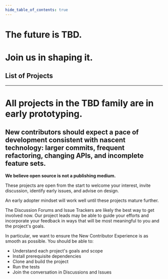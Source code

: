 ```yaml
---
hide_table_of_contents: true
---
```



<head>
  <title>{content.meta.title}</title>
  <meta property="og:description" content={metacontent.description} />
  <meta name="description" content={metacontent.description} />
  <meta property="og:title" content={content.meta.title} />
  <meta
    property="og:url"
    content={'https://developer.tbd.website/' + content.meta.path}
  />
  <link
    rel="apple-touch-icon"
    href="https://developer.tbd.website/img/tbd-fav-icon-main.png"
  />
</head>

<div className="prose prose-pink mb-13.5">

# The future is TBD.

# Join us in shaping it.

## List of Projects

<div className="custom-container">
  <ProjectList projects={content.projects} growToFit={false} title="" />
</div>

---

</div>

<TwoColumnContainer>

<div className="prose prose-pink">

# All projects in the TBD family are in early prototyping.

## New contributors should expect a pace of development consistent with nascent technology: larger commits, frequent refactoring, changing APIs, and incomplete feature sets.

</div>

<div className="prose prose-pink">

**We believe open source is not a publishing medium.**

These projects are open from the start to welcome your interest, invite discussion, identify early issues, and advise on design.

An early adopter mindset will work well until these projects mature further.

The Discussion Forums and Issue Trackers are likely the best way to get involved now. Our project leads may be able to guide your efforts and incorporate your feedback in ways that will be most meaningful to you and the project's goals.

In particular, we want to ensure the New Contributor Experience is as smooth as possible. You should be able to:

- Understand each project's goals and scope
- Install prerequisite dependencies
- Clone and build the project
- Run the tests
- Join the conversation in Discussions and Issues

</div>

</TwoColumnContainer>
